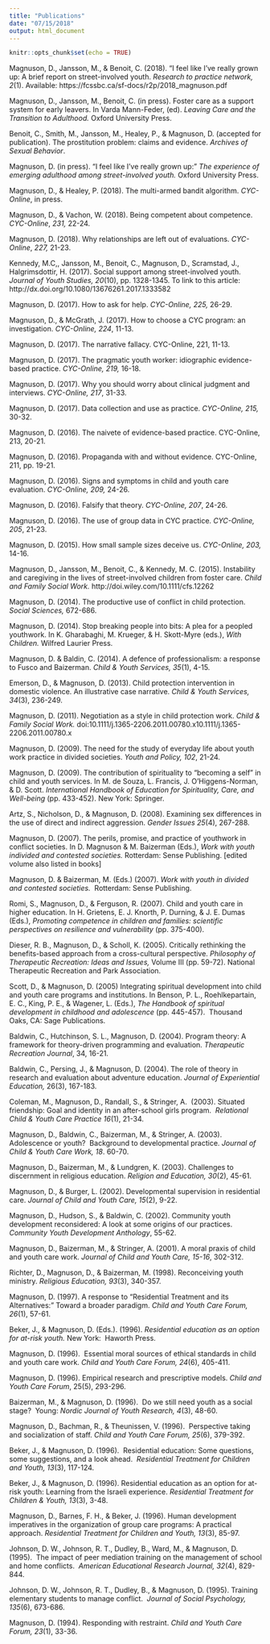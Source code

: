 ```yaml
---
title: "Publications"
date: "07/15/2018"
output: html_document
---
```


```r
knitr::opts_chunk$set(echo = TRUE)
```

Magnuson, D., Jansson, M., & Benoit, C. (2018). "I feel like I've really grown up: A brief report on street-involved youth. *Research to practice network, 2*(1). Available: https://fcssbc.ca/sf-docs/r2p/2018_magnuson.pdf

Magnuson, D., Jansson, M., Benoit, C. (in press). Foster care as a support system for early leavers. In Varda Mann-Feder, (ed). *Leaving Care and the Transition to Adulthood.* Oxford University Press. 

Benoit, C., Smith, M., Jansson, M., Healey, P., & Magnuson, D. (accepted for publication). The prostitution problem: claims and evidence. *Archives of Sexual Behavior*.

Magnuson, D. (in press). "I feel like I've really grown up:" *The experience of emerging adulthood among street-involved youth.* Oxford University Press. 

Magnuson, D., & Healey, P. (2018). The multi-armed bandit algorithm. *CYC-Online*, in press. 

Magnuson, D., & Vachon, W. (2018). Being competent about competence. *CYC-Online*, *231,* 22-24.
  
Magnuson, D. (2018). Why relationships are left out of evaluations. *CYC-Online*, *227,* 21-23. 
  
Kennedy, M.C,, Jansson, M., Benoit, C., Magnuson, D., Scramstad, J., Halgrimsdottir, H. (2017). Social support among street-involved youth. *Journal of Youth Studies, 20*(10), pp. 1328-1345. To link to this article: http://dx.doi.org/10.1080/13676261.2017.1333582  

 Magnuson, D. (2017). How to ask for help. *CYC-Online, 225,* 26-29.   

Magnuson, D., & McGrath, J. (2017). How to choose a CYC program: an investigation. *CYC-Online, 224*, 11-13. 

Magnuson, D. (2017). The narrative fallacy.   CYC-Online,  221, 11-13. 

Magnuson, D. (2017). The pragmatic youth worker: idiographic evidence-based practice. *CYC-Online,  219,* 16-18. 

Magnuson, D. (2017). Why you should worry about clinical judgment and interviews.  *CYC-Online,  217*, 31-33. 

Magnuson, D. (2017). Data collection and use as practice. *CYC-Online,  215,* 30-32. 

 Magnuson, D. (2016). The naivete of evidence-based practice.   CYC-Online,  213, 20-21. 

 Magnuson, D. (2016). Propaganda with and without evidence.   CYC-Online,  211, pp. 19-21. 

Magnuson, D. (2016). Signs and symptoms in child and youth care evaluation.   *CYC-Online,  209,* 24-26. 

Magnuson, D. (2016). Falsify that theory. *CYC-Online,  207*, 24-26. 

Magnuson, D. (2016). The use of group data in CYC practice. *CYC-Online,  205*, 21-23. 

Magnuson, D. (2015). How small sample sizes deceive us. *CYC-Online,  203,* 14-16. 

Magnuson, D., Jansson, M., Benoit, C., & Kennedy, M. C. (2015). Instability and caregiving in the lives of street-involved children from foster care. *Child and Family Social Work.*  http://doi.wiley.com/10.1111/cfs.12262

Magnuson, D. (2014). The productive use of conflict in child protection. *Social Sciences,* 672-686. 

Magnuson, D. (2014). Stop breaking people into bits: A plea for a peopled youthwork. In K. Gharabaghi, M. Krueger, & H. Skott-Myre (eds.), *With Children.* Wilfred Laurier Press.

Magnuson, D. & Baldin, C. (2014). A defence of professionalism: a response to Fusco and Baizerman. *Child & Youth Services, 35*(1), 4-15.

Emerson, D., & Magnuson, D. (2013). Child protection intervention in domestic violence. An illustrative case narrative. *Child & Youth Services, 34*(3), 236-249.

Magnuson, D. (2011). Negotiation as a style in child protection work. *Child & Family Social Work.* doi:10.1111/j.1365-2206.2011.00780.x10.1111/j.1365-2206.2011.00780.x

Magnuson, D. (2009). The need for the study of everyday life about youth work practice in divided societies. *Youth and Policy, 102*, 21-24.
	
Magnuson, D. (2009). The contribution of spirituality to “becoming a self” in child and youth services. In M. de Souza, L. Francis, J. O’Higgens-Norman, & D. Scott. *International Handbook of Education for Spirituality, Care, and Well-being* (pp. 433-452). New York: Springer.
	
Artz, S., Nicholson, D., & Magnuson, D. (2008). Examining sex differences in the use of direct and indirect aggression. *Gender Issues 25*(4), 267-288.
	
Magnuson, D. (2007). The perils, promise, and practice of youthwork in conflict societies. In D. Magnuson & M. Baizerman (Eds.), *Work with youth individed and contested societies.* Rotterdam: Sense Publishing. [edited volume also listed in books]
	
Magnuson, D. & Baizerman, M. (Eds.) (2007). *Work with youth in divided and contested societies.*  Rotterdam: Sense Publishing.
	
Romi, S., Magnuson, D., & Ferguson, R. (2007). Child and youth care in higher education. In H. Grietens, E. J. Knorth, P. Durning, & J. E. Dumas (Eds.), *Promoting competence in children and families: scientific perspectives on resilience and vulnerability* (pp. 375-400).
	
Dieser, R. B., Magnuson, D., & Scholl, K. (2005). Critically rethinking the benefits-based approach from a cross-cultural perspective. *Philosophy of Therapeutic Recreation: Ideas and Issues,* Volume III (pp. 59-72). National Therapeutic Recreation and Park Association.
	
Scott, D., & Magnuson, D. (2005) Integrating spiritual development into child and youth care programs and institutions. In Benson, P. L., Roehlkepartain, E. C., King, P. E., & Wagener, L. (Eds.), *The Handbook of spiritual development in childhood and adolescence* (pp. 445-457).  Thousand Oaks, CA: Sage Publications.  

Baldwin, C., Hutchinson, S. L., Magnuson, D. (2004). Program theory: A framework for theory-driven programming and evaluation. *Therapeutic Recreation Journal*, 34, 16-21.
	
Baldwin, C., Persing, J., & Magnuson, D. (2004). The role of theory in research and evaluation about adventure education. *Journal of Experiential Education,* 26(3), 167-183.
	
Coleman, M., Magnuson, D., Randall, S., & Stringer, A.  (2003). Situated friendship: Goal and identity in an after-school girls program.  *Relational Child & Youth Care Practice 16*(1), 21-34.
	
Magnuson, D., Baldwin, C., Baizerman, M., & Stringer, A. (2003). Adolescence or youth?  Background to developmental practice. *Journal of Child & Youth Care Work, 18*. 60-70.
	
Magnuson, D., Baizerman, M., & Lundgren, K. (2003). Challenges to discernment in religious education. *Religion and Education, 30*(2), 45-61.
	
Magnuson, D., & Burger, L. (2002). Developmental supervision in residential care. *Journal of Child and Youth Care, 15*(2), 9-22.
	
Magnuson, D., Hudson, S., & Baldwin, C. (2002). Community youth development reconsidered: A look at some origins of our practices. *Community Youth Development Anthology*, 55-62.
	
Magnuson, D., Baizerman, M., & Stringer, A. (2001). A moral praxis of child and youth care work. *Journal of Child and Youth Care, 15-16*, 302-312.
	
Richter, D., Magnuson, D., & Baizerman, M. (1998). Reconceiving youth ministry. *Religious Education, 93*(3), 340-357.
	
Magnuson, D. (1997). A response to “Residential Treatment and its Alternatives:” Toward a broader paradigm. *Child and Youth Care Forum, 26*(1), 57-61.
	
Beker, J., & Magnuson, D. (Eds.). (1996). *Residential education as an option for at-risk youth.* New York:  Haworth Press. 
	
Magnuson, D. (1996).  Essential moral sources of ethical standards in child and youth care work. *Child and Youth Care Forum, 24*(6), 405-411.
	
Magnuson, D. (1996). Empirical research and prescriptive models. *Child and Youth Care Forum*, 25(5), 293-296.
	
Baizerman, M., & Magnuson, D. (1996).  Do we still need youth as a social stage?  Young: *Nordic Journal of Youth Research, 4*(3), 48-60.
	
Magnuson, D., Bachman, R., & Theunissen, V. (1996).  Perspective taking and socialization of staff. *Child and Youth Care Forum, 25*(6), 379-392.
	
Beker, J., & Magnuson, D. (1996).  Residential education: Some questions, some suggestions, and a look ahead.  *Residential Treatment for Children and Youth, 13*(3), 117-124.
	
Beker, J., & Magnuson, D. (1996). Residential education as an option for at-risk youth: Learning from the Israeli experience. *Residential Treatment for Children & Youth, 13*(3), 3-48.
	
Magnuson, D., Barnes, F. H., & Beker, J. (1996). Human development imperatives in the organization of group care programs: A practical approach. *Residential Treatment for Children and Youth, 13*(3), 85-97.
	
Johnson, D. W., Johnson, R. T., Dudley, B., Ward, M., & Magnuson, D. (1995).  The impact of peer mediation training on the management of school and home conflicts.  *American Educational Research Journal, 32*(4), 829-844.
	
Johnson, D. W., Johnson, R. T., Dudley, B., & Magnuson, D. (1995). Training elementary students to manage conflict.  *Journal of Social Psychology, 135*(6), 673-686.
	
Magnuson, D. (1994). Responding with restraint. *Child and Youth Care Forum, 23*(1), 33-36.